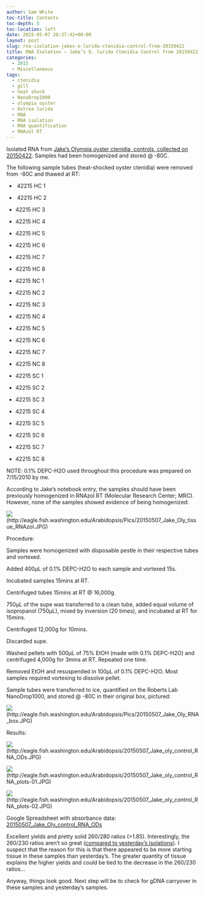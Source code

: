 ```yaml
---
author: Sam White
toc-title: Contents
toc-depth: 5
toc-location: left
date: 2015-05-07 20:37:42+00:00
layout: post
slug: rna-isolation-jakes-o-lurida-ctenidia-control-from-20150422
title: RNA Isolation – Jake’s O. lurida Ctenidia Control from 20150422
categories:
  - 2015
  - Miscellaneous
tags:
  - ctenidia
  - gill
  - heat shock
  - NanoDrop1000
  - olympia oyster
  - Ostrea lurida
  - RNA
  - RNA isolation
  - RNA quantification
  - RNAzol RT
---
```


Isolated RNA from [Jake’s Olympia oyster ctenidia, controls, collected on 20150422](https://heareresearch.blogspot.com/2015/04/4-22-2015-heatmechanical-shock.html). Samples had been homogenized and stored @ -80C.

The following sample tubes (heat-shocked oyster ctenidia) were removed from -80C and thawed at RT:




    
  *  42215 HC 1

    
  *  42215 HC 2

    
  * 42215 HC 3

    
  * 42215 HC 4

    
  * 42215 HC 5

    
  * 42215 HC 6

    
  * 42215 HC 7

    
  * 42215 HC 8

    
  * 42215 NC 1

    
  * 42215 NC 2

    
  * 42215 NC 3

    
  * 42215 NC 4

    
  * 42215 NC 5

    
  * 42215 NC 6

    
  * 42215 NC 7

    
  * 42215 NC 8

    
  * 42215 SC 1

    
  * 42215 SC 2

    
  * 42215 SC 3

    
  * 42215 SC 4

    
  * 42215 SC 5

    
  * 42215 SC 6

    
  * 42215 SC 7

    
  * 42215 SC 8





NOTE: 0.1% DEPC-H2O used throughout this procedure was prepared on 7/15/2010 by me.



According to Jake’s notebook entry, the samples should have been previously homogenized in RNAzol RT (Molecular Research Center; MRC). However, none of the samples showed evidence of being homogenized:



![](https://eagle.fish.washington.edu/Arabidopsis/Pics/20150507_Jake_Oly_tissue_RNAzol.JPG)(http://eagle.fish.washington.edu/Arabidopsis/Pics/20150507_Jake_Oly_tissue_RNAzol.JPG)





Procedure:

Samples were homogenized with disposable pestle in their respective tubes and vortexed.

Added 400μL of 0.1% DEPC-H2O to each sample and vortexed 15s.

Incubated samples 15mins at RT.

Centrifuged tubes 15mins at RT @ 16,000g.

750μL of the supe was transferred to a clean tube, added equal volume of isopropanol (750μL), mixed by inversion (20 times), and incubated at RT for 15mins.

Centrifuged 12,000g for 10mins.

Discarded supe.

Washed pellets with 500μL of 75% EtOH (made with 0.1% DEPC-H2O) and centrifuged 4,000g for 3mins at RT. Repeated one time.

Removed EtOH and resuspended in 100μL of 0.1% DEPC-H2O. Most samples required vortexing to dissolve pellet.

Sample tubes were transferred to ice, quantified on the Roberts Lab NanoDrop1000, and stored @ -80C in their original box, pictured:



![](https://eagle.fish.washington.edu/Arabidopsis/Pics/20150507_Jake_Oly_RNA_box.JPG)(http://eagle.fish.washington.edu/Arabidopsis/Pics/20150507_Jake_Oly_RNA_box.JPG)







Results:

![](https://eagle.fish.washington.edu/Arabidopsis/20150507_Jake_oly_control_RNA_ODs.JPG)(http://eagle.fish.washington.edu/Arabidopsis/20150507_Jake_oly_control_RNA_ODs.JPG)

![](https://eagle.fish.washington.edu/Arabidopsis/20150507_Jake_oly_control_RNA_plots-01.JPG)(http://eagle.fish.washington.edu/Arabidopsis/20150507_Jake_oly_control_RNA_plots-01.JPG)

![](https://eagle.fish.washington.edu/Arabidopsis/20150507_Jake_oly_control_RNA_plots-02.JPG)(http://eagle.fish.washington.edu/Arabidopsis/20150507_Jake_oly_control_RNA_plots-02.JPG)

Google Spreadsheet with absorbance data: [20150507_Jake_Oly_control_RNA_ODs](https://docs.google.com/spreadsheets/d/1dfcRjzEGzDo8ADTWVwXGSkn195JXKxWuBrRK5zv4-pY/edit?usp=sharing)



Excellent yields and pretty solid 260/280 ratios (>1.85). Interestingly, the 260/230 ratios aren't so great ([compared to yesterday's isolations](https://robertslab.github.io/sams-notebook/posts/2015/2015-05-07-rna-isolation-jakes-o-lurida-ctenidia-1hr-heat-stress-from-20150422/)). I suspect that the reason for this is that there appeared to be more starting tissue in these samples than yesterday's. The greater quantity of tissue explains the higher yields and could be tied to the decrease in the 260/230 ratios...

Anyway, things look good. Next step will be to check for gDNA carryover in these samples and yesterday's samples.
